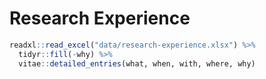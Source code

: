 
\newpage

# Research Experience

```r
readxl::read_excel("data/research-experience.xlsx") %>%
  tidyr::fill(-why) %>%
  vitae::detailed_entries(what, when, with, where, why)
```
